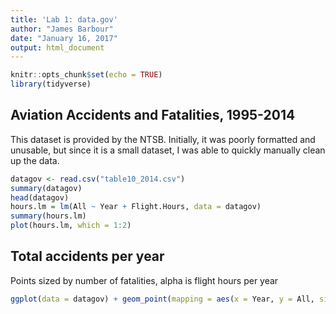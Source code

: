 ```yaml
---
title: 'Lab 1: data.gov'
author: "James Barbour"
date: "January 16, 2017"
output: html_document
---
```


```r
knitr::opts_chunk$set(echo = TRUE)
library(tidyverse)
```

## Aviation Accidents and Fatalities, 1995-2014

This dataset is provided by the NTSB. Initially, it was poorly formatted and unusable, but since it is a small dataset, I was able to quickly manually clean up the data.

```r
datagov <- read.csv("table10_2014.csv")
summary(datagov)
head(datagov)
hours.lm = lm(All ~ Year + Flight.Hours, data = datagov)
summary(hours.lm)
plot(hours.lm, which = 1:2)

```

## Total accidents per year
Points sized by number of fatalities, alpha is flight hours per year

```r
ggplot(data = datagov) + geom_point(mapping = aes(x = Year, y = All, size = Total, alpha = Flight.Hours))
```
